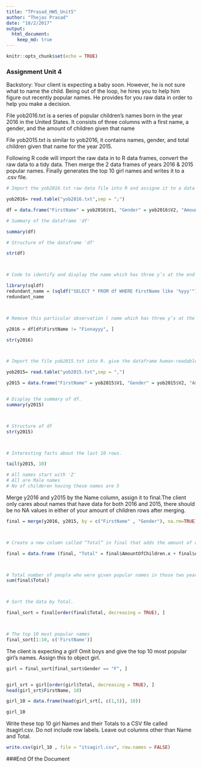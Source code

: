 ```yaml
---
title: "TPrasad_HW5_Unit5"
author: "Thejas Prasad"
date: "10/2/2017"
output: 
  html_document:
    keep_md: true
---
```


```r
knitr::opts_chunk$set(echo = TRUE)
```

### Assignment Unit 4

Backstory: Your client is expecting a baby soon. However, he is not sure what to name the child. Being out of the loop, he hires you to help him figure out recently popular names. He provides for you raw data in order to help you make a decision. 

File yob2016.txt is a series of popular children’s names born in the year 2016 in the United States. It consists of three columns with a first name, a gender, and the amount of children given that name

File yob2015.txt is similar to yob2016, it contains names, gender, and total children given that name for the year 2015.

Following R code will import the raw data in to R data frames, convert the raw data to a tidy data. Then merge the 2 data frames of years 2016 & 2015 popular names. Finally generates the top 10 girl names and writes it to a .csv file.




```r

# Import the yob2016.txt raw data file into R and assigne it to a data frame 'df'

yob2016= read.table("yob2016.txt",sep = ";") 

df = data.frame("FirstName" = yob2016$V1, "Gender" = yob2016$V2, "AmountOfChildren" = yob2016$V3)

# Summary of the dataframe 'df'

summary(df)

# Structure of the dataframe 'df'

str(df)



# Code to identify and display the name which has three y’s at the end of the name. 

library(sqldf)
redundant_name = (sqldf("SELECT * FROM df WHERE FirstName like '%yyy'"))
redundant_name 



# Remove this particular observation ( name which has three y’s at the end of the name), as it’s redundant. Save the remaining dataset as an object: y2016

y2016 = df[df$FirstName != "Fionayyy", ]

str(y2016)



# Import the file yob2015.txt into R. give the dataframe human-readable column names. Assign this to dataframe to y2015.

yob2015= read.table("yob2015.txt",sep = ",") 

y2015 = data.frame("FirstName" = yob2015$V1, "Gender" = yob2015$V2, "AmountOfChildren" = yob2015$V3)


# Display the summary of df.
summary(y2015)



# Structure of df
str(y2015)



# Interesting facts about the last 10 rows.

tail(y2015, 10)

# All names start with 'Z'
# All are Male names
# No of childeren having these names are 5

```

Merge y2016 and y2015 by the Name column, assign it to final.The client only cares about names that have data for both 2016 and 2015, there should be no NA values in either of your amount of children rows after merging.

```r
final = merge(y2016, y2015, by = c("FirstName" , "Gender"), na.rm=TRUE)



# Create a new column called “Total” in final that adds the amount of children in 2015 and 2016 together. 

final = data.frame (final, "Total" = final$AmountOfChildren.x + final$AmountOfChildren.y)



# Total number of people who were given popular names in those two years combined
sum(final$Total)



# Sort the data by Total.

final_sort = final[order(final$Total, decreasing = TRUE), ]



# The top 10 most popular names
final_sort[1:10, c('FirstName')]

```

The client is expecting a girl! Omit boys and give the top 10 most popular girl’s names. Assign this to object girl.

```r

girl = final_sort[final_sort$Gender == "F", ]


girl_srt = girl[order(girl$Total, decreasing = TRUE), ]
head(girl_srt$FirstName, 10)

girl_10 = data.frame(head(girl_srt[, c(1,5)], 10))

girl_10

```

Write these top 10 girl Names and their Totals to a CSV file called itsagirl.csv. Do not include row labels. Leave out columns other than Name and Total.

```r

write.csv(girl_10 , file = "itsagirl.csv", row.names = FALSE)

```


###End Of the Document



